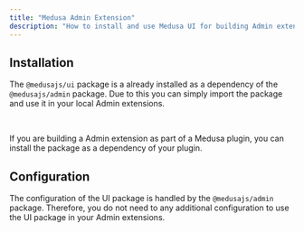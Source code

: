 ```yaml
---
title: "Medusa Admin Extension"
description: "How to install and use Medusa UI for building Admin extensions"
---
```


## Installation

The `@medusajs/ui` package is a already installed as a dependency of the `@medusajs/admin` package. Due to this you can simply import the package and use it in your local Admin extensions.

<br/>

If you are building a Admin extension as part of a Medusa plugin, you can install the package as a dependency of your plugin.

<PackageInstall packageName="@medusajs/ui" />

## Configuration

The configuration of the UI package is handled by the `@medusajs/admin` package. Therefore, you do not need to any additional configuration to use the UI package in your Admin extensions.